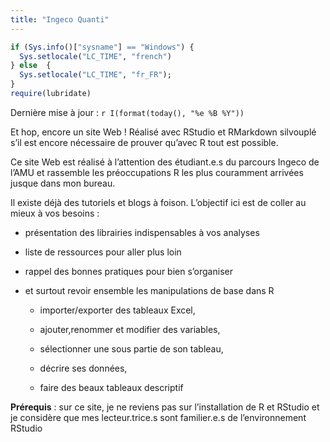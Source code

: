 ```yaml
---
title: "Ingeco Quanti"
---
```


```r
if (Sys.info()["sysname"] == "Windows") {
  Sys.setlocale("LC_TIME", "french")
} else  {
  Sys.setlocale("LC_TIME", "fr_FR");
}
require(lubridate)
```

<div class="alert alert-info">
  <p>Dernière mise à jour : `r I(format(today(), "%e %B %Y"))`</p>
</div>

Et hop, encore un site Web ! Réalisé avec RStudio et RMarkdown silvouplé
s'il est encore nécessaire de prouver qu'avec R tout est possible.

Ce site Web est réalisé à l'attention des étudiant.e.s du parcours
Ingeco de l'AMU et rassemble les préoccupations R les plus couramment
arrivées jusque dans mon bureau.

Il existe déjà des tutoriels et blogs à foison. L'objectif ici est de
coller au mieux à vos besoins :

-   présentation des librairies indispensables à vos analyses

-   liste de ressources pour aller plus loin

-   rappel des bonnes pratiques pour bien s'organiser

-   et surtout revoir ensemble les manipulations de base dans R

    -   importer/exporter des tableaux Excel,

    -   ajouter,renommer et modifier des variables,

    -   sélectionner une sous partie de son tableau,

    -   décrire ses données,

    -   faire des beaux tableaux descriptif

**Prérequis** : sur ce site, je ne reviens pas sur l'installation de R
et RStudio et je considère que mes lecteur.trice.s sont familier.e.s de
l'environnement RStudio
